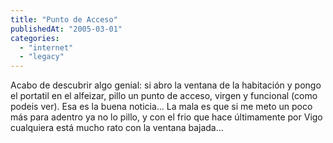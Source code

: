 ```yaml
---
title: "Punto de Acceso"
publishedAt: "2005-03-01"
categories: 
  - "internet"
  - "legacy"
---
```


Acabo de descubrir algo genial: si abro la ventana de la habitación y pongo el portatil en el alfeizar, pillo un punto de acceso, virgen y funcional (como podeis ver). Esa es la buena noticia... La mala es que si me meto un poco más para adentro ya no lo pillo, y con el frio que hace últimamente por Vigo cualquiera está mucho rato con la ventana bajada...
